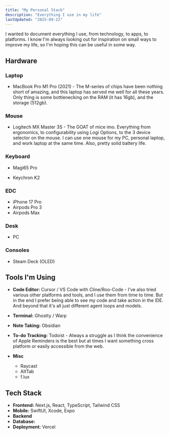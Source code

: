 ```yaml
---
title: "My Personal Stack"
description: "Everything I use in my life"
lastUpdated: "2025-09-22"
---
```


I wanted to document everything I use, from technology, to apps, to platforms. I know I'm always looking out for inspiration on 
small ways to improve my life, so I'm hoping this can be useful in some way.

## Hardware

### Laptop

- MacBook Pro M1 Pro (2021) - The M-series of chips have been nothing short of amazing, and this laptop has served me well for all these years. Only thing is some bottlenecking on the RAM (it has 16gb), and the storage (512gb).

### Mouse

- Logitech MX Master 3S - The GOAT of mice imo. Everything from ergonomics, to configurability using Logi Options, to the 3 device selector on the mouse. I can use one mouse for my PC, personal laptop, and work laptop at the same time.  Also, pretty solid battery life.

### Keyboard

- Magi65 Pro

- Keychron K2

### EDC

- iPhone 17 Pro
- Airpods Pro 3
- Airpods Max

### Desk

- PC

### Consoles

- Steam Deck (OLED)


## Tools I'm Using

- **Code Editor:** Cursor / VS Code with Cline/Roo-Code - I've also tried various other platforms and tools, and I use them from time to time. But in the end I prefer being able to see my code and take action in the IDE. And beyond that it's all just different agent loops and models.

- **Terminal:** Ghostty / Warp

- **Note Taking:** Obsidian

- **To-do Tracking:** Todoist - Always a struggle as I think the convenience of Apple Reminders is the best but at times I want something cross platform or easily accessible from the web. 

- **Misc**
    - Raycast
    - AltTab
    - f.lux


## Tech Stack

- **Frontend:** Next.js, React, TypeScript, Tailwind CSS
- **Mobile:** SwiftUI, Xcode, Expo
- **Backend**
- **Database:** 
- **Deployment:** Vercel